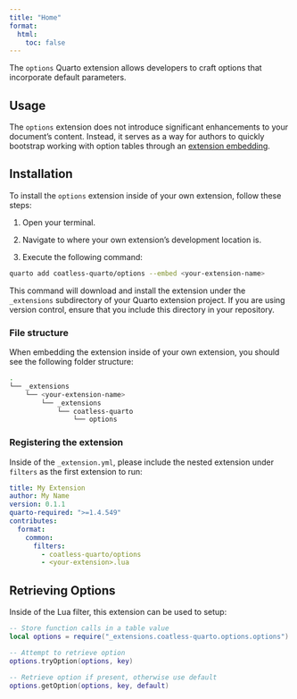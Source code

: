 ```yaml
---
title: "Home"
format: 
  html:
    toc: false
---
```


The `options` Quarto extension allows developers to craft options that incorporate default parameters.

## Usage

The `options` extension does not introduce significant enhancements to your document's content. Instead, it serves as a way for authors to quickly bootstrap working with option tables through an [extension embedding](https://quarto.org/docs/journals/formats.html#extension-embedding).

## Installation

To install the `options` extension inside of your own extension, follow these steps:

1. Open your terminal.

2. Navigate to where your own extension's development location is.

3. Execute the following command:

```sh
quarto add coatless-quarto/options --embed <your-extension-name>
```

This command will download and install the extension under the `_extensions` subdirectory of your Quarto extension project. If you are using version control, ensure that you include this directory in your repository.

### File structure

When embedding the extension inside of your own extension, you should see the following folder structure:

```sh
.
└── _extensions
    └── <your-extension-name>
        └── _extensions
            └── coatless-quarto
                └── options

```

### Registering the extension

Inside of the `_extension.yml`, please include the nested extension under `filters` as the first extension to run: 

```yml
title: My Extension
author: My Name
version: 0.1.1
quarto-required: ">=1.4.549"
contributes:
  format:
    common:
      filters:
        - coatless-quarto/options 
        - <your-extension>.lua
```

## Retrieving Options

Inside of the Lua filter, this extension can be used to setup:

```lua
-- Store function calls in a table value
local options = require("_extensions.coatless-quarto.options.options")

-- Attempt to retrieve option
options.tryOption(options, key)

-- Retrieve option if present, otherwise use default
options.getOption(options, key, default)
```
